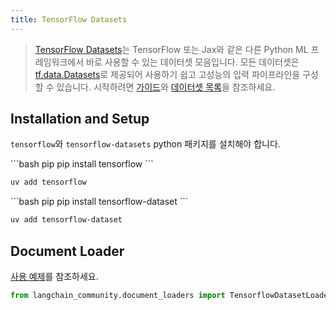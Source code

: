 ```yaml
---
title: TensorFlow Datasets
---
```


>[TensorFlow Datasets](https://www.tensorflow.org/datasets)는 TensorFlow 또는 Jax와 같은 다른 Python ML 프레임워크에서 바로 사용할 수 있는 데이터셋 모음입니다. 모든 데이터셋은 [tf.data.Datasets](https://www.tensorflow.org/api_docs/python/tf/data/Dataset)로 제공되어 사용하기 쉽고 고성능의 입력 파이프라인을 구성할 수 있습니다. 시작하려면 [가이드](https://www.tensorflow.org/datasets/overview)와 [데이터셋 목록](https://www.tensorflow.org/datasets/catalog/overview#all_datasets)을 참조하세요.



## Installation and Setup

`tensorflow`와 `tensorflow-datasets` python 패키지를 설치해야 합니다.

<CodeGroup>
```bash pip
pip install tensorflow
```

```bash uv
uv add tensorflow
```
</CodeGroup>

<CodeGroup>
```bash pip
pip install tensorflow-dataset
```

```bash uv
uv add tensorflow-dataset
```
</CodeGroup>


## Document Loader

[사용 예제](/oss/integrations/document_loaders/tensorflow_datasets)를 참조하세요.

```python
from langchain_community.document_loaders import TensorflowDatasetLoader
```